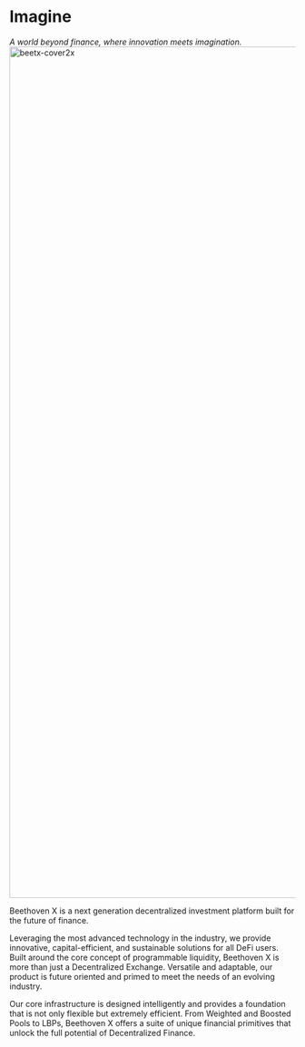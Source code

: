 # Imagine 
_A world beyond finance, where innovation meets imagination._ 
<img width="1500" alt="beetx-cover2x" src="https://user-images.githubusercontent.com/109503546/207063052-73b36bd7-4739-459e-97de-b80420b50571.png"/>

Beethoven X is a next generation decentralized investment platform built for the future of finance.

Leveraging the most advanced technology in the industry, we provide innovative, capital-efficient, and sustainable solutions for all DeFi users. Built around the core concept of programmable liquidity, Beethoven X is more than just a Decentralized Exchange. Versatile and adaptable, our product is future oriented and primed to meet the needs of an evolving industry. 

Our core infrastructure is designed intelligently and provides a foundation that is not only flexible but extremely efficient. From Weighted and Boosted Pools to LBPs, Beethoven X offers a suite of unique financial primitives that unlock the full potential of Decentralized Finance. 
